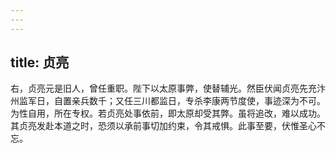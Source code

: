 ```yaml
---
---
---
```

title: 贞亮
---



右，贞亮元是旧人，曾任重职。陛下以太原事弊，使替辅光。然臣伏闻贞亮先充汴州监军日，自置亲兵数千；又任三川都监日，专杀李康两节度使，事迹深为不可。为性自用，所在专权。若贞亮处事依前，即太原却受其弊。虽将追改，难以成功。其贞亮发赴本道之时，恐须以承前事切加约束，令其戒惧。此事至要，伏惟圣心不忘。